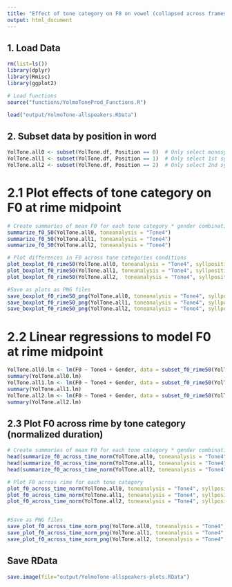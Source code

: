 ```yaml
---
title: "Effect of tone category on F0 on vowel (collapsed across frames, syllable types), assuming a 4 tone analysis"
output: html_document
---
```


## 1. Load Data
```r
rm(list=ls())
library(dplyr)
library(Rmisc)
library(ggplot2)

# Load functions
source("functions/YolmoToneProd_Functions.R")

load("output/YolmoTone-allspeakers.RData")
```

## 2. Subset data by position in word
```r
YolTone.all0 <- subset(YolTone.df, Position == 0)  # Only select monosyllabic words
YolTone.all1 <- subset(YolTone.df, Position == 1)  # Only select 1st syllables of disyllabic words
YolTone.all2 <- subset(YolTone.df, Position == 2)  # Only select 2nd syllables disyllabic wordss
```

# 2.1 Plot effects of tone category on F0 at rime midpoint
```r
# Create summaries of mean F0 for each tone category * gender combination at rime midpoint
summarize_f0_50(YolTone.all0, toneanalysis = "Tone4")
summarize_f0_50(YolTone.all1, toneanalysis = "Tone4")
summarize_f0_50(YolTone.all2, toneanalysis = "Tone4")

# Plot differences in F0 across tone categories conditions
plot_boxplot_f0_rime50(YolTone.all0, toneanalysis = "Tone4", syllposition = "monosyllabic words (all frames)")
plot_boxplot_f0_rime50(YolTone.all1, toneanalysis = "Tone4", syllposition = "1st syllable of disyllabic words (all frames)")
plot_boxplot_f0_rime50(YolTone.all2,  toneanalysis = "Tone4", syllposition = "2nd syllable of disyllabic words (all frames)")

#Save as plots as PNG files
save_boxplot_f0_rime50_png(YolTone.all0, toneanalysis = "Tone4", syllposition = "monosyllabic words (all frames)", filename = "YolTone_4tone_all_f0_rime50_mono")
save_boxplot_f0_rime50_png(YolTone.all1, toneanalysis = "Tone4", syllposition = "1st syllable of disyllabic words (all frames)", filename = "YolTone_4tone_all_f0_rime50_di_1st")
save_boxplot_f0_rime50_png(YolTone.all2, toneanalysis = "Tone4", syllposition = "2nd syllable of disyllabic words (all frames)", filename = "YolTone_4tone_all_f0_rime50_di_2nd")
```

# 2.2 Linear regressions to model F0 at rime midpoint
```r
YolTone.all0.lm <- lm(F0 ~ Tone4 + Gender, data = subset_f0_rime50(YolTone.all0))
summary(YolTone.all0.lm)
YolTone.all1.lm <- lm(F0 ~ Tone4 + Gender, data = subset_f0_rime50(YolTone.all1))
summary(YolTone.all1.lm)
YolTone.all2.lm <- lm(F0 ~ Tone4 + Gender, data = subset_f0_rime50(YolTone.all2))
summary(YolTone.all2.lm)
```


## 2.3 Plot F0 across rime by tone category (normalized duration)
```r
# Create summaries of mean F0 for each tone category * gender combination at 1% time intervals
head(summarize_f0_across_time_norm(YolTone.all0, toneanalysis = "Tone4"), 10)
head(summarize_f0_across_time_norm(YolTone.all1, toneanalysis = "Tone4"), 10)
head(summarize_f0_across_time_norm(YolTone.all2, toneanalysis = "Tone4"), 10)

# Plot F0 across rime for each tone category
plot_f0_across_time_norm(YolTone.all0, toneanalysis = "Tone4", syllposition = "monosyllabic words (all frames)")
plot_f0_across_time_norm(YolTone.all1, toneanalysis = "Tone4", syllposition = "1st syllable of disyllabic words (all frames)")
plot_f0_across_time_norm(YolTone.all2, toneanalysis = "Tone4", syllposition = "2nd syllable of disyllabic words (all frames)")


#Save as PNG files
save_plot_f0_across_time_norm_png(YolTone.all0, toneanalysis = "Tone4", syllposition = "monosyllabic words (all frames)", filename = "YolTone_4tone_all_f0_across_time_norm_mono")
save_plot_f0_across_time_norm_png(YolTone.all1, toneanalysis = "Tone4", syllposition = "1st syllable of disyllabic words (all frames)", filename = "YolTone_4tone_all_f0_across_time_norm_di1st")
save_plot_f0_across_time_norm_png(YolTone.all2, toneanalysis = "Tone4", syllposition = "2nd syllable of disyllabic words (all frames)", filename = "YolTone_4tone_all_f0_across_time_norm_di2nd")
```


## Save RData
```r
save.image(file="output/YolmoTone-allspeakers-plots.RData")
```
